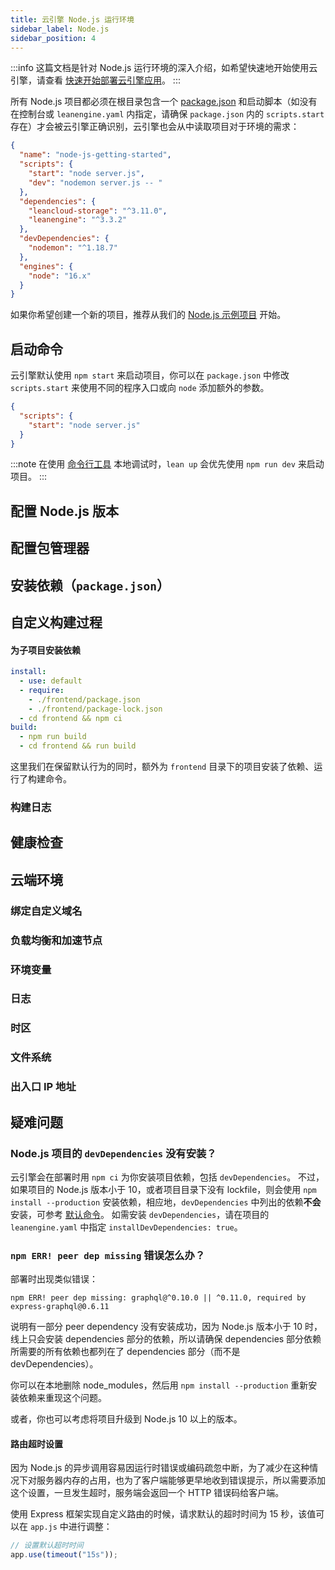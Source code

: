 ```yaml
---
title: 云引擎 Node.js 运行环境
sidebar_label: Node.js
sidebar_position: 4
---
```



:::info
这篇文档是针对 Node.js 运行环境的深入介绍，如希望快速地开始使用云引擎，请查看 [快速开始部署云引擎应用](/v3/sdk/engine/deploy/getting-started)。
:::

所有 Node.js 项目都必须在根目录包含一个 [package.json](https://docs.npmjs.com/cli/v8/configuring-npm/package-json) 和启动脚本（如没有在控制台或 `leanengine.yaml` 内指定，请确保 `package.json` 内的 `scripts.start` 存在）才会被云引擎正确识别，云引擎也会从中读取项目对于环境的需求：

```json title='package.json'
{
  "name": "node-js-getting-started",
  "scripts": {
    "start": "node server.js",
    "dev": "nodemon server.js -- "
  },
  "dependencies": {
    "leancloud-storage": "^3.11.0",
    "leanengine": "^3.3.2"
  },
  "devDependencies": {
    "nodemon": "^1.18.7"
  },
  "engines": {
    "node": "16.x"
  }
}
```

如果你希望创建一个新的项目，推荐从我们的 [Node.js 示例项目](https://github.com/leancloud/node-js-getting-started) 开始。

## 启动命令

云引擎默认使用 `npm start` 来启动项目，你可以在 `package.json` 中修改 `scripts.start` 来使用不同的程序入口或向 `node` 添加额外的参数。

```json title='package.json'
{
  "scripts": {
    "start": "node server.js"
  }
}
```

:::note
在使用 [命令行工具](/v3/sdk/engine/cli) 本地调试时，`lean up` 会优先使用 `npm run dev` 来启动项目。
:::

## 配置 Node.js 版本

<NodejsSetupRuntime />

## 配置包管理器

<NodejsSetupPackageManager />

## 安装依赖（`package.json`）

<NodejsSetupDependencies />

## 自定义构建过程

<BuildingAdvanced>

#### 为子项目安装依赖

```yaml title='leanengine.yaml'
install:
  - use: default
  - require:
    - ./frontend/package.json
    - ./frontend/package-lock.json
  - cd frontend && npm ci
build:
  - npm run build
  - cd frontend && run build
```

这里我们在保留默认行为的同时，额外为 `frontend` 目录下的项目安装了依赖、运行了构建命令。

</BuildingAdvanced>

### 构建日志

<BuildingBuildLogs />

## 健康检查

<CloudHealthCheck />

## 云端环境

### 绑定自定义域名

<CloudCustomDomain />

### 负载均衡和加速节点

<CloudLoadBalancer only="nodejs" />

### 环境变量

<CloudEnvironments />

### 日志

<CloudLogs only="nodejs" />

### 时区

<CloudTimezone />

### 文件系统

<CloudFilesystem />

### 出入口 IP 地址

<CloudInternetAddress />

## 疑难问题

### Node.js 项目的 `devDependencies` 没有安装？

云引擎会在部署时用 `npm ci` 为你安装项目依赖，包括 `devDependencies`。
不过，如果项目的 Node.js 版本小于 10，或者项目目录下没有 lockfile，则会使用 `npm install --production` 安装依赖，相应地，`devDependencies` 中列出的依赖**不会**安装，可参考 [默认命令](/v3/sdk/engine/deploy/nodejs/#默认命令)。
如需安装 `devDependencies`，请在项目的 `leanengine.yaml` 中指定 `installDevDependencies: true`。

### `npm ERR! peer dep missing` 错误怎么办？

部署时出现类似错误：

```
npm ERR! peer dep missing: graphql@^0.10.0 || ^0.11.0, required by express-graphql@0.6.11
```

说明有一部分 peer dependency 没有安装成功，因为 Node.js 版本小于 10 时，线上只会安装 dependencies 部分的依赖，所以请确保 dependencies 部分依赖所需要的所有依赖也都列在了 dependencies 部分（而不是 devDependencies）。

你可以在本地删除 node_modules，然后用 `npm install --production` 重新安装依赖来重现这个问题。

或者，你也可以考虑将项目升级到 Node.js 10 以上的版本。

#### 路由超时设置

因为 Node.js 的异步调用容易因运行时错误或编码疏忽中断，为了减少在这种情况下对服务器内存的占用，也为了客户端能够更早地收到错误提示，所以需要添加这个设置，一旦发生超时，服务端会返回一个 HTTP 错误码给客户端。

使用 Express 框架实现自定义路由的时候，请求默认的超时时间为 15 秒，该值可以在 `app.js` 中进行调整：

```js
// 设置默认超时时间
app.use(timeout("15s"));
```
